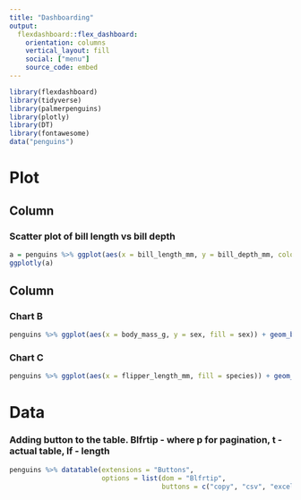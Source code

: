 ```yaml
---
title: "Dashboarding"
output: 
  flexdashboard::flex_dashboard:
    orientation: columns
    vertical_layout: fill
    social: ["menu"]
    source_code: embed
---
```


```r
library(flexdashboard)
library(tidyverse)
library(palmerpenguins)
library(plotly)
library(DT)
library(fontawesome)
data("penguins")
```

Plot
=======================================================================

Column {data-width=650}
-----------------------------------------------------------------------

### Scatter plot of bill length vs bill depth

```r
a = penguins %>% ggplot(aes(x = bill_length_mm, y = bill_depth_mm, color = species )) + geom_point()
ggplotly(a)
```

Column {data-width=350}
-----------------------------------------------------------------------

### Chart B

```r
penguins %>% ggplot(aes(x = body_mass_g, y = sex, fill = sex)) + geom_boxplot()
```

### Chart C

```r
penguins %>% ggplot(aes(x = flipper_length_mm, fill = species)) + geom_histogram() + facet_wrap(~species)
```

Data
=============================================================================
### Adding button to the table. Blfrtip - where p for pagination, t - actual table, lf - length
```r
penguins %>% datatable(extensions = "Buttons",
                       options = list(dom = "Blfrtip",
                                      buttons = c("copy", "csv", "excel", "pdf", "print")))
```


